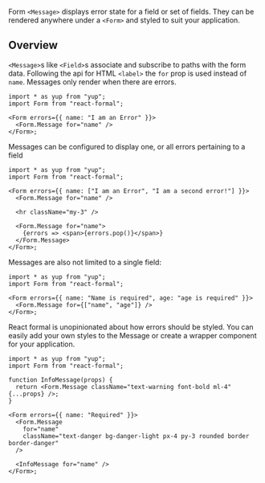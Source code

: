 Form `<Message>` displays error state for a field or set of fields. They
can be rendered anywhere under a `<Form>` and styled to suit your application.

## Overview

`<Message>`s like `<Field>`s associate and subscribe to paths with the form data.
Following the api for HTML `<label>` the `for` prop is used instead of `name`.
Messages only render when there are errors.

```tsx
import * as yup from "yup";
import Form from "react-formal";

<Form errors={{ name: "I am an Error" }}>
  <Form.Message for="name" />
</Form>;
```

Messages can be configured to display one, or all errors pertaining to a field

```tsx
import * as yup from "yup";
import Form from "react-formal";

<Form errors={{ name: ["I am an Error", "I am a second error!"] }}>
  <Form.Message for="name" />

  <hr className="my-3" />

  <Form.Message for="name">
    {errors => <span>{errors.pop()}</span>}
  </Form.Message>
</Form>;
```

Messages are also not limited to a single field:

```tsx
import * as yup from "yup";
import Form from "react-formal";

<Form errors={{ name: "Name is required", age: "age is required" }}>
  <Form.Message for={["name", "age"]} />
</Form>;
```

React formal is unopinionated about how errors should be styled. You can easily
add your own styles to the Message or create a wrapper component for your application.

```tsx
import * as yup from "yup";
import Form from "react-formal";

function InfoMessage(props) {
  return <Form.Message className="text-warning font-bold ml-4" {...props} />;
}

<Form errors={{ name: "Required" }}>
  <Form.Message
    for="name"
    className="text-danger bg-danger-light px-4 py-3 rounded border border-danger"
  />

  <InfoMessage for="name" />
</Form>;
```
